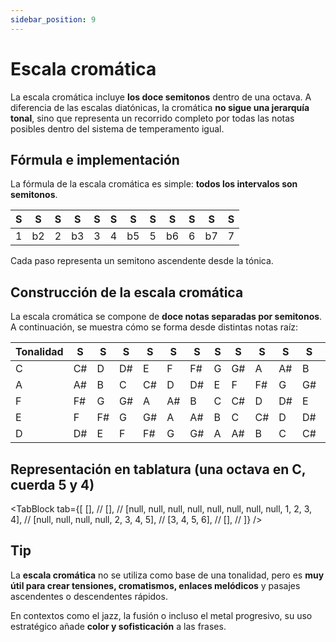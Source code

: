 ```yaml
---
sidebar_position: 9
---
```


# Escala cromática

La escala cromática incluye **los doce semitonos** dentro de una octava. A diferencia de las escalas diatónicas, la cromática **no sigue una jerarquía tonal**, sino que representa un recorrido completo por todas las notas posibles dentro del sistema de temperamento igual.

## Fórmula e implementación

La fórmula de la escala cromática es simple: **todos los intervalos son semitonos**.

| S   | S   | S   | S   | S   | S   | S   | S   | S   | S   | S   | S   |
| --- | --- | --- | --- | --- | --- | --- | --- | --- | --- | --- | --- |
| 1   | b2  | 2   | b3  | 3   | 4   | b5  | 5   | b6  | 6   | b7  | 7   |

Cada paso representa un semitono ascendente desde la tónica.

## Construcción de la escala cromática

La escala cromática se compone de **doce notas separadas por semitonos**. A continuación, se muestra cómo se forma desde distintas notas raíz:

| Tonalidad | S   | S   | S   | S   | S   | S   | S   | S   | S   | S   | S   | S   |
| --------- | --- | --- | --- | --- | --- | --- | --- | --- | --- | --- | --- | --- |
| C         | C#  | D   | D#  | E   | F   | F#  | G   | G#  | A   | A#  | B   | C   |
| A         | A#  | B   | C   | C#  | D   | D#  | E   | F   | F#  | G   | G#  | A   |
| F         | F#  | G   | G#  | A   | A#  | B   | C   | C#  | D   | D#  | E   | F   |
| E         | F   | F#  | G   | G#  | A   | A#  | B   | C   | C#  | D   | D#  | E   |
| D         | D#  | E   | F   | F#  | G   | G#  | A   | A#  | B   | C   | C#  | D   |

## Representación en tablatura (una octava en C, cuerda 5 y 4)

<TabBlock
  tab={[
    [], //
    [], //
    [null, null, null, null, null, null, null, null, 1, 2, 3, 4], //
    [null, null, null, null, 2, 3, 4, 5], //
    [3, 4, 5, 6], //
    [], //
  ]}
/>

## Tip

La **escala cromática** no se utiliza como base de una tonalidad, pero es **muy útil para crear tensiones, cromatismos, enlaces melódicos** y pasajes ascendentes o descendentes rápidos.

En contextos como el jazz, la fusión o incluso el metal progresivo, su uso estratégico añade **color y sofisticación** a las frases.

<DonateButton />
<Comments />
